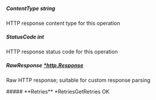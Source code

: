 
##### **ContentType** string
HTTP response content type for this operation

##### **StatusCode** int
HTTP response status code for this operation

##### **RawResponse** [*http.Response](https://pkg.go.dev/net/http#Response)
Raw HTTP response; suitable for custom response parsing

<Collapsible>
    ##### **Retries** *RetriesGetRetries
    OK
    <Collapsible.Break/>
    <RetriesGetRetries/>
</Collapsible>

